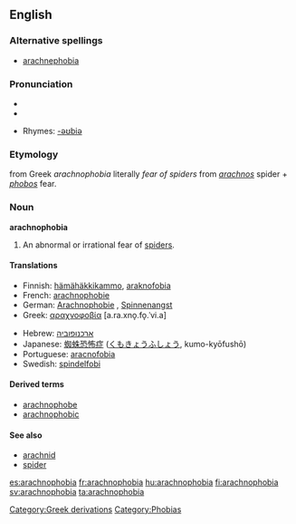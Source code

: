 ==English==

===Alternative spellings===
* [[arachnephobia]]

===Pronunciation===
*{{enPR|a-rach*no-pho*bi-a}}
*{{IPA|/æˌɻæknəˈfəʊbɪə/}}
{{rfap}}
*Rhymes: [[Rhymes:English:-əʊbiə|-əʊbiə]]

===Etymology===
{{L.}} from Greek ''arachnophobia'' literally ''fear of spiders'' from ''[[arachnos]]'' spider + ''[[phobos]]'' fear.

===Noun===
{{wikipedia}}
'''arachnophobia'''

# An abnormal or irrational fear of [[spider]]s.

====Translations====
{{trans-top|an abnormal or irrational fear of spiders}}
*Finnish: [[hämähäkkikammo]], [[araknofobia]]
*French: [[arachnophobie]]
*German: [[Arachnophobie]] {{f}}, [[Spinnenangst]] {{f}}
*Greek: [[αραχνοφοβία]] [a.ra.xno̞.fo̞.ˈvi.a] {{f}}
{{trans-mid}}
*Hebrew: [[:he:ארכנופוביה|ארכנופוביה]]
*Japanese: [[蜘蛛恐怖症]] ([[くもきょうふしょう]], kumo-kyōfushō)
*Portuguese: [[aracnofobia]] {{f}}
*Swedish: [[spindelfobi]]
{{trans-bottom}}

====Derived terms====
* [[arachnophobe]]
* [[arachnophobic]]

====See also====
*[[arachnid]]
*[[spider]]

[[Category:Greek derivations]]
[[Category:Phobias]]

[[es:arachnophobia]]
[[fr:arachnophobia]]
[[hu:arachnophobia]]
[[fi:arachnophobia]]
[[sv:arachnophobia]]
[[ta:arachnophobia]]